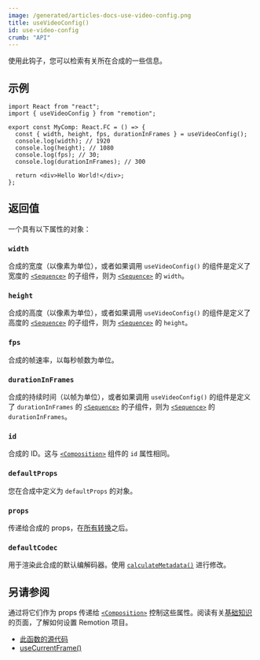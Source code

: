 ```yaml
---
image: /generated/articles-docs-use-video-config.png
title: useVideoConfig()
id: use-video-config
crumb: "API"
---
```


使用此钩子，您可以检索有关所在合成的一些信息。

## 示例

```tsx twoslash
import React from "react";
import { useVideoConfig } from "remotion";

export const MyComp: React.FC = () => {
  const { width, height, fps, durationInFrames } = useVideoConfig();
  console.log(width); // 1920
  console.log(height); // 1080
  console.log(fps); // 30;
  console.log(durationInFrames); // 300

  return <div>Hello World!</div>;
};
```

## 返回值

一个具有以下属性的对象：

### `width`

合成的宽度（以像素为单位），或者如果调用 `useVideoConfig()` 的组件是定义了宽度的 [`<Sequence>`](/docs/sequence) 的子组件，则为 [`<Sequence>`](/docs/sequence) 的 `width`。

### `height`

合成的高度（以像素为单位），或者如果调用 `useVideoConfig()` 的组件是定义了高度的 [`<Sequence>`](/docs/sequence) 的子组件，则为 [`<Sequence>`](/docs/sequence) 的 `height`。

### `fps`

合成的帧速率，以每秒帧数为单位。

### `durationInFrames`

合成的持续时间（以帧为单位），或者如果调用 `useVideoConfig()` 的组件是定义了 `durationInFrames` 的 [`<Sequence>`](/docs/sequence) 的子组件，则为 [`<Sequence>`](/docs/sequence) 的 `durationInFrames`。

### `id`

合成的 ID。这与 [`<Composition>`](/docs/composition) 组件的 `id` 属性相同。

### `defaultProps`

您在合成中定义为 `defaultProps` 的对象。

### `props`<AvailableFrom v="4.0.0" />

传递给合成的 props，在[所有转换](/docs/props-resolution)之后。

### `defaultCodec`<AvailableFrom v="4.0.54" />

用于渲染此合成的默认编解码器。使用 [`calculateMetadata()`](/docs/calculate-metadata) 进行修改。

## 另请参阅

通过将它们作为 props 传递给 [`<Composition>`](/docs/composition) 控制这些属性。阅读有关[基础知识](/docs/the-fundamentals)的页面，了解如何设置 Remotion 项目。

- [此函数的源代码](https://github.com/remotion-dev/remotion/blob/main/packages/core/src/use-video-config.ts)
- [useCurrentFrame()](/docs/use-current-frame)
